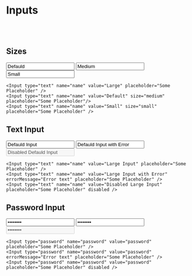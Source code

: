 
# Inputs

<br /><br />

## Sizes
<div style={{ width: 200 }}>
    <Input type="text" name="name" value="Defauld" placeholder="Some Placeholder" style={{ margin: '8px' }} />
    <Input type="text" name="name" value="Medium"  size="medium" placeholder="Some Placeholder" style={{ margin: '8px' }} />
    <Input type="text" name="name" value="Small" size="small" placeholder="Some Placeholder" style={{ margin: '8px' }} />
</div>

```
<Input type="text" name="name" value="Large" placeholder="Some Placeholder" />
<Input type="text" name="name" value="Default" size="medium" placeholder="Some Placeholder"/>
<Input type="text" name="name" value="Small" size="small" placeholder="Some Placeholder" />
```

## Text Input
<div style={{ width: 200 }}>
    <Input type="text" name="name" value="Defauld Input" placeholder="Some Placeholder" style={{ margin: '8px' }} />
    <Input type="text" name="name" value="Defauld Input with Error" errorMessage="Error text" placeholder="Some Placeholder" style={{ margin: '8px' }} />
    <Input type="text" name="name" value="Disabled Defauld Input" placeholder="Some Placeholder" disabled style={{ margin: '24px 8px 8px' }} />
</div>

```
<Input type="text" name="name" value="Large Input" placeholder="Some Placeholder" />
<Input type="text" name="name" value="Large Input with Error" errorMessage="Error text" placeholder="Some Placeholder" />
<Input type="text" name="name" value="Disabled Large Input" placeholder="Some Placeholder" disabled />
```

## Password Input

<div style={{ width: 200 }}>
    <Input type="password" name="password" value="password" placeholder="Some Placeholder" style={{ margin: '8px' }} />
    <Input type="password" name="password" value="password" errorMessage="Error text" placeholder="Some Placeholder" style={{ margin: '8px' }} />
    <Input type="password" name="password" value="password" placeholder="Some Placeholder" disabled style={{ margin: '24px 8px 8px' }} />
</div>

```
<Input type="password" name="password" value="password" placeholder="Some Placeholder" />
<Input type="password" name="password" value="password" errorMessage="Error text" placeholder="Some Placeholder" />
<Input type="password" name="password" value="password" placeholder="Some Placeholder" disabled />
```